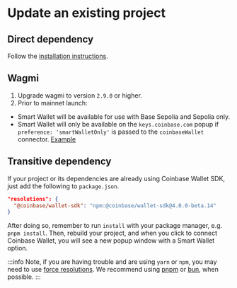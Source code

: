 # Update an existing project

## Direct dependency 
Follow the [installation instructions](/sdk/install).

## Wagmi 
1. Upgrade wagmi to version `2.9.0` or higher. 
1. Prior to mainnet launch:
  - Smart Wallet will be available for use with Base Sepolia and Sepolia only.
  - Smart Wallet will only be available on the `keys.coinbase.com` popup  if `preference: 'smartWalletOnly'` is passed to the `coinbaseWallet` connector. [Example](/guides/create-app/using-wagmi#4-update-the-wagmi-config-and-coinbasewallet-connector-to-use-basesepolia)


## Transitive dependency
If your project or its dependencies are already using 
Coinbase Wallet SDK, just add the following to `package.json`.
```json
"resolutions": {
  "@coinbase/wallet-sdk": "npm:@coinbase/wallet-sdk@4.0.0-beta.14"
}
```
After doing so, remember to run `install` with your package manager, e.g. `pnpm install`. 
Then, rebuild your project, and when you click to connect Coinbase Wallet, you will see a new 
popup window with a Smart Wallet option. 

:::info
Note, if you are having trouble and are using `yarn` or `npm`, you may need to use [force resolutions](https://www.npmjs.com/package/npm-force-resolutions).
We recommend using [pnpm](https://pnpm.io/) or [bun](https://bun.sh/), when possible.
:::